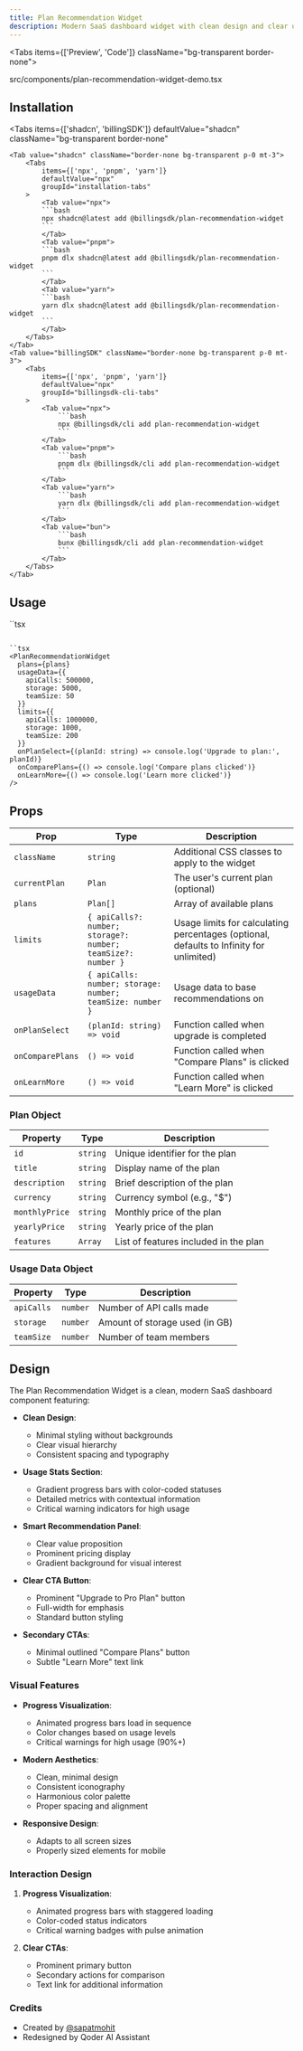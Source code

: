 ```yaml
---
title: Plan Recommendation Widget
description: Modern SaaS dashboard widget with clean design and clear upgrade CTAs.
---
```


<Tabs items={['Preview', 'Code']} className="bg-transparent border-none">
  <Tab value="Preview" className="border-none bg-transparent p-0 mt-3">
    <PreviewComponents registryName="plan-recommendation-widget">
      <PlanRecommendationWidgetDemo />
    </PreviewComponents>
  </Tab>

  <Tab value="Code" className="mt-3">
    <include cwd lang="tsx" meta='title="@/components/plan-recommendation-widget-demo.tsx"'>src/components/plan-recommendation-widget-demo.tsx</include>
  </Tab>
</Tabs>

## Installation

<Tabs
	items={['shadcn', 'billingSDK']}
	defaultValue="shadcn"
	className="bg-transparent border-none"
>
	<Tab value="shadcn" className="border-none bg-transparent p-0 mt-3">
		<Tabs
			items={['npx', 'pnpm', 'yarn']}
			defaultValue="npx"
			groupId="installation-tabs"
		>
			<Tab value="npx">
			```bash
			npx shadcn@latest add @billingsdk/plan-recommendation-widget 
			```
			</Tab>
			<Tab value="pnpm">
			```bash
			pnpm dlx shadcn@latest add @billingsdk/plan-recommendation-widget 
			```
			</Tab>
			<Tab value="yarn">
			```bash
			yarn dlx shadcn@latest add @billingsdk/plan-recommendation-widget 
			```
			</Tab>
		</Tabs>
	</Tab>
	<Tab value="billingSDK" className="border-none bg-transparent p-0 mt-3">
		<Tabs
			items={['npx', 'pnpm', 'yarn']}
			defaultValue="npx"
			groupId="billingsdk-cli-tabs"
		>
			<Tab value="npx">
				```bash 
				npx @billingsdk/cli add plan-recommendation-widget 
				```
			</Tab>
			<Tab value="pnpm">
				```bash
				pnpm dlx @billingsdk/cli add plan-recommendation-widget 
				```
			</Tab>
			<Tab value="yarn">
				```bash
				yarn dlx @billingsdk/cli add plan-recommendation-widget 
				```		
			</Tab>
			<Tab value="bun">
				```bash 
				bunx @billingsdk/cli add plan-recommendation-widget 
				```
			</Tab>
		</Tabs>
	</Tab>
</Tabs>

## Usage

``tsx
```

``tsx
<PlanRecommendationWidget
  plans={plans}
  usageData={{
    apiCalls: 500000,
    storage: 5000,
    teamSize: 50
  }}
  limits={{
    apiCalls: 1000000,
    storage: 1000,
    teamSize: 200
  }}
  onPlanSelect={(planId: string) => console.log('Upgrade to plan:', planId)}
  onComparePlans={() => console.log('Compare plans clicked')}
  onLearnMore={() => console.log('Learn more clicked')}
/>
```

## Props

| Prop              | Type                                    | Description                                      |
| ----------------- | --------------------------------------- | ------------------------------------------------ |
| `className`       | `string`                                | Additional CSS classes to apply to the widget    |
| `currentPlan`     | `Plan`                                  | The user's current plan (optional)               |
| `plans`           | `Plan[]`                                | Array of available plans                         |
| `limits`          | `{ apiCalls?: number; storage?: number; teamSize?: number }` | Usage limits for calculating percentages (optional, defaults to Infinity for unlimited) |
| `usageData`       | `{ apiCalls: number; storage: number; teamSize: number }` | Usage data to base recommendations on |
| `onPlanSelect`    | `(planId: string) => void`              | Function called when upgrade is completed        |
| `onComparePlans`  | `() => void`                            | Function called when "Compare Plans" is clicked  |
| `onLearnMore`     | `() => void`                            | Function called when "Learn More" is clicked     |

### Plan Object

| Property        | Type     | Description                                |
| --------------- | -------- | ------------------------------------------ |
| `id`            | `string` | Unique identifier for the plan             |
| `title`         | `string` | Display name of the plan                   |
| `description`   | `string` | Brief description of the plan              |
| `currency`      | `string` | Currency symbol (e.g., "$")                |
| `monthlyPrice`  | `string` | Monthly price of the plan                  |
| `yearlyPrice`   | `string` | Yearly price of the plan                   |
| `features`      | `Array`  | List of features included in the plan      |

### Usage Data Object

| Property    | Type     | Description                              |
| ----------- | -------- | ---------------------------------------- |
| `apiCalls`  | `number` | Number of API calls made                 |
| `storage`   | `number` | Amount of storage used (in GB)           |
| `teamSize`  | `number` | Number of team members                   |

## Design

The Plan Recommendation Widget is a clean, modern SaaS dashboard component featuring:

- **Clean Design**: 
  - Minimal styling without backgrounds
  - Clear visual hierarchy
  - Consistent spacing and typography

- **Usage Stats Section**:
  - Gradient progress bars with color-coded statuses
  - Detailed metrics with contextual information
  - Critical warning indicators for high usage

- **Smart Recommendation Panel**:
  - Clear value proposition
  - Prominent pricing display
  - Gradient background for visual interest

- **Clear CTA Button**:
  - Prominent "Upgrade to Pro Plan" button
  - Full-width for emphasis
  - Standard button styling

- **Secondary CTAs**:
  - Minimal outlined "Compare Plans" button
  - Subtle "Learn More" text link

### Visual Features

- **Progress Visualization**: 
  - Animated progress bars load in sequence
  - Color changes based on usage levels
  - Critical warnings for high usage (90%+)

- **Modern Aesthetics**:
  - Clean, minimal design
  - Consistent iconography
  - Harmonious color palette
  - Proper spacing and alignment

- **Responsive Design**:
  - Adapts to all screen sizes
  - Properly sized elements for mobile

### Interaction Design

1. **Progress Visualization**: 
   - Animated progress bars with staggered loading
   - Color-coded status indicators
   - Critical warning badges with pulse animation

2. **Clear CTAs**:
   - Prominent primary button
   - Secondary actions for comparison
   - Text link for additional information

### Credits

- Created by [@sapatmohit](https://github.com/sapatmohit)
- Redesigned by Qoder AI Assistant